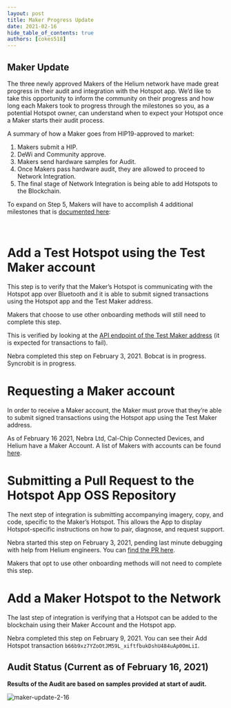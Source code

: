 ```yaml
---
layout: post
title: Maker Progress Update
date: 2021-02-16
hide_table_of_contents: true
authors: [cokes518]
---
```


## Maker Update

The three newly approved Makers of the Helium network have made great progress in their audit and
integration with the Hotspot app. We’d like to take this opportunity to inform the community on
their progress and how long each Makers took to progress through the milestones so you, as a
potential Hotspot owner, can understand when to expect your Hotspot once a Maker starts their audit
process.

<!--truncate-->

A summary of how a Maker goes from HIP19-approved to market:

1. Makers submit a HIP.
2. DeWi and Community approve.
3. Makers send hardware samples for Audit.
4. Once Makers pass hardware audit, they are allowed to proceed to Network Integration.
5. The final stage of Network Integration is being able to add Hotspots to the Blockchain.

To expand on Step 5, Makers will have to accomplish 4 additional milestones that is
[documented here](https://docs.helium.com/hotspot-makers):

&nbsp;

# Add a Test Hotspot using the Test Maker account

This step is to verify that the Maker’s Hotspot is communicating with the Hotspot app over Bluetooth
and it is able to submit signed transactions using the Hotspot app and the Test Maker address.

Makers that choose to use other onboarding methods will still need to complete this step.

This is verified by looking at the
[API endpoint of the Test Maker address](https://api.helium.io/v1/accounts/138LbePH4r7hWPuTnK6HXVJ8ATM2QU71iVHzLTup1UbnPDvbxmr/pending_transactions)
(it is expected for transactions to fail).

Nebra completed this step on February 3, 2021. Bobcat is in progress. Syncrobit is in progress.

# Requesting a Maker account

In order to receive a Maker account, the Maker must prove that they’re able to submit signed
transactions using the Hotspot app using the Test Maker address.

As of February 16 2021, Nebra Ltd, Cal-Chip Connected Devices, and Helium have a Maker Account. A
list of Makers with accounts can be found [here](https://onboarding.dewi.org/api/v2/makers).

# Submitting a Pull Request to the Hotspot App OSS Repository

The next step of integration is submitting accompanying imagery, copy, and code, specific to the
Maker’s Hotspot. This allows the App to display Hotspot-specific instructions on how to pair,
diagnose, and request support.

Nebra started this step on February 3, 2021, pending last minute debugging with help from Helium
engineers. You can [find the PR here](https://github.com/helium/hotspot-app/pull/175).

Makers that opt to use other onboarding methods will not need to complete this step.

# Add a Maker Hotspot to the Network

The last step of integration is verifying that a Hotspot can be added to the blockchain using their
Maker Account and the Hotspot app.

Nebra completed this step on February 9, 2021. You can see their Add Hotspot transaction
`b66b9xz7YZoOtJM59L_xiftfbukDshU484uAp0OmLiI`.

## Audit Status (Current as of February 16, 2021)

**Results of the Audit are based on samples provided at start of audit.**

![maker-update-2-16](./maker-update-2-16.png)
